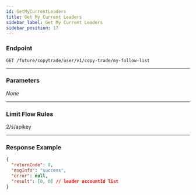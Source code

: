 ```yaml
---
id: GetMyCurrentLeaders
title: Get My Current Leaders
sidebar_label: Get My Current Leaders
sidebar_position: 17
---
```


### Endpoint

`GET /future/copytrade/user/v1/copy-trade/my-follow-list`

---

### Parameters

_None_

---

### Limit Flow Rules

2/s/apikey

---

### Response Example

```json
{
  "returnCode": 0,
  "msgInfo": "success",
  "error": null,
  "result": [0, 0] // leader accountId list
}
```
